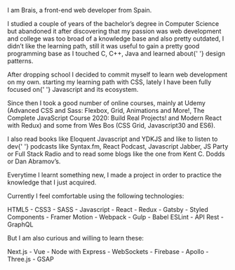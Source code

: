 <Bio>
<p>
  I am Brais, a <span>front-end</span> web developer from Spain.
</p>


<p>
  I studied a couple of years of the bachelor’s degree in <span>Computer Science</span> but
  abandoned it after discovering that my passion was <span>web development</span> and college was
  too broad of a knowledge base and also pretty outdated, I didn’t like the learning path, still it
  was useful to gain a pretty good programming base as I touched C, C++, Java and learned about{' '}
  <span>design patterns</span>.
</p>

<p>
  After dropping school I decided to commit myself to learn web development <span>on my own</span>.
  starting my learning path with <span>CSS</span>, lately I have been fully focused on{' '}
  <span>Javascript</span> and its ecosystem.
</p>

<p>
  Since then I took a good number of <span>online courses</span>, mainly at Udemy (Advanced CSS and
  Sass: Flexbox, Grid, Animations and More!, The Complete JavaScript Course 2020: Build Real
  Projects! and Modern React with Redux) and some from Wes Bos (CSS Grid, Javascript30 and ES6).
</p>

<p>
  I also read <span>books</span> like Eloquent Javascript and YDKJS and like to listen to dev{' '}
  <span>podcasts</span> like Syntax.fm, React Podcast, Javascript Jabber, JS Party or Full Stack
  Radio and to read some <span>blogs</span> like the one from Kent C. Dodds or Dan Abramov’s.
</p>

<p>
  Everytime I learnt something new, I made a <span>project</span> in order to practice the knowledge
  that I just acquired.
</p>

</Bio>


<Stack>
  <p>Currently I feel comfortable using the following technologies:</p>
  <p>
    <span>
      HTML5 - CSS3 - SASS - Javascript - React - Redux - Gatsby - Styled Components - Framer Motion
      - Webpack - Gulp - Babel ESLint - API Rest - GraphQL
    </span>
  </p>
</Stack>

<Stack>
  <p>But I am also curious and willing to learn these:</p>
  <p>
    <span>
      Next.js - Vue - Node with Express - WebSockets - Firebase - Apollo - Three.js - GSAP
    </span>
  </p>
</Stack>
